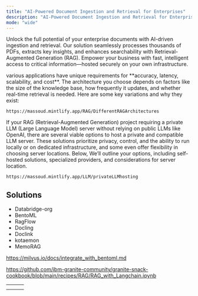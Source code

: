 ```yaml
---
title: "AI-Powered Document Ingestion and Retrieval for Enterprises"
description: "AI-Powered Document Ingestion and Retrieval for Enterprises"
mode: "wide"
---
```


Unlock the full potential of your enterprise documents with AI-driven ingestion and retrieval. Our solution seamlessly processes thousands of PDFs, extracts key insights, and enhances searchability with Retrieval-Augmented Generation (RAG). Empower your business with fast, intelligent access to critical information—hosted securely on your own infrastructure.

<AccordionGroup>
  <Accordion title="Different RAG Architectures you should know" icon="sparkles">
    various applications have unique requirements for **accuracy, latency, scalability, and cost**. The architecture you choose depends on factors like the size of the knowledge base, how frequently it updates, and whether real-time retrieval is needed. Here are some key variations and why they exist:

    https://massoud.mintlify.app/RAG/DifferentRAGArchitectures
  </Accordion>
  <Accordion title="Self-Hosted LLM Solutions" icon="sparkles">
    If your RAG (Retrieval-Augmented Generation) project requiring a private LLM (Large Language Model) server without relying on public LLMs like OpenAI, there are several viable options to host a private and compatible LLM server. These solutions prioritize privacy, control, and the ability to run locally or on dedicated infrastructure, and some even offer flexibility in choosing server locations. Below, We’ll outline your options, including self-hosted solutions, specialized providers, and considerations for server location.

    https://massoud.mintlify.app/LLM/privateLLMhosting
  </Accordion>
</AccordionGroup>

## Solutions

- Databridge-org
- BentoML
- RagFlow
- Docling
- Doclink
- kotaemon
- MemoRAG

https://milvus.io/docs/integrate_with_bentoml.md

https://github.com/ibm-granite-community/granite-snack-cookbook/blob/main/recipes/RAG/RAG_with_Langchain.ipynb

| | | |
| --- | --- | --- |
| | | |
| | | |